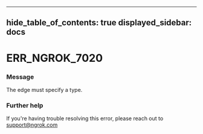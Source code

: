 

---
hide_table_of_contents: true
displayed_sidebar: docs
---


# ERR_NGROK_7020

### Message
The edge must specify a type.

<ErrorDetails error="err_ngrok_7020" />



### Further help
If you're having trouble resolving this error, please reach out to [support@ngrok.com](mailto:support@ngrok.com?subject=Help%20with%20ERR_NGROK_7020)

